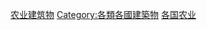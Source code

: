 {{Portal|Agriculture|}}
{{containercat}}

{{Commons category|Agricultural buildings by country}}

[[Category:农业建筑物|]]
[[Category:各類各國建築物|Category:各類各國建築物]]
[[Category:各国农业|]]